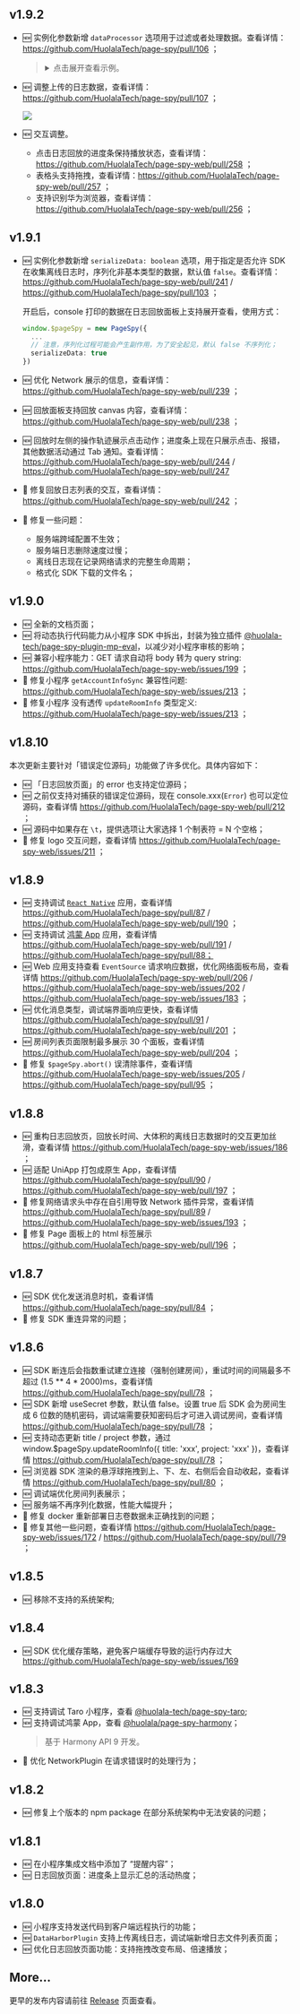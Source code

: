 
## v1.9.2

- 🆕 实例化参数新增 `dataProcessor` 选项用于过滤或者处理数据。查看详情：https://github.com/HuolalaTech/page-spy/pull/106 ；

  > <details>
  >   <summary>点击展开查看示例。</summary>
  > 
  >   ```ts
  >   window.$pageSpy = new PageSpy({
  >     ...,
  >     dataProcessor: {
  >       console: (data) => {
  >         // 打印内容中如果有 "secret" 字符则忽略（不会发送到调试端）
  >         if (data.logs.some(i => typeof i === 'string' && i.includes('secret'))) return false;
  >       },
  >       network: (data) => {
  >         // 忽略数据打点类的请求
  >         if (/(sentry|metric|collect)/.test(data.url)) return false
  >       },,
  >       storage: (data) => {
  >         // cookie 中的键如果是下划线开头，让调试端看到的值为 "*******"
  >         if (data.type === "cookie" && data.action === "get") {
  >           data.data.forEach((i) => {
  >             if (i.name.startsWith("_")) {
  >               i.value = "*******";
  >             }
  >           });
  >         }
  >       },
  >     },
  >   });
  >   ```
  > </details>

- 🆕 调整上传的日志数据，查看详情：https://github.com/HuolalaTech/page-spy/pull/107 ；

  <img src={offlineLogImg} />

- 🆕 交互调整。
  - 点击日志回放的进度条保持播放状态，查看详情：https://github.com/HuolalaTech/page-spy-web/pull/258 ；
  - 表格头支持拖拽，查看详情：https://github.com/HuolalaTech/page-spy-web/pull/257 ；
  - 支持识别华为浏览器，查看详情：https://github.com/HuolalaTech/page-spy-web/pull/256 ；

## v1.9.1

- 🆕 实例化参数新增 `serializeData: boolean` 选项，用于指定是否允许 SDK 在收集离线日志时，序列化非基本类型的数据，默认值 `false`。查看详情：https://github.com/HuolalaTech/page-spy-web/pull/241 / https://github.com/HuolalaTech/page-spy/pull/103 ；
  
  开启后，console 打印的数据在日志回放面板上支持展开查看，使用方式：
  
  ```ts
  window.$pageSpy = new PageSpy({
    ...
    // 注意，序列化过程可能会产生副作用，为了安全起见，默认 false 不序列化；
    serializeData: true
  })
  ```

- 🆕 优化 Network 展示的信息，查看详情：https://github.com/HuolalaTech/page-spy-web/pull/239 ；
- 🆕 回放面板支持回放 canvas 内容，查看详情：https://github.com/HuolalaTech/page-spy-web/pull/238 ；
- 🆕 回放时左侧的操作轨迹展示点击动作；进度条上现在只展示点击、报错，其他数据活动通过 Tab 通知。查看详情：https://github.com/HuolalaTech/page-spy-web/pull/244 / https://github.com/HuolalaTech/page-spy-web/pull/247
- 🐛 修复回放日志列表的交互，查看详情：https://github.com/HuolalaTech/page-spy-web/pull/242 ；
- 🐛 修复一些问题：
  - 服务端跨域配置不生效；
  - 服务端日志删除速度过慢；
  - 离线日志现在记录网络请求的完整生命周期；
  - 格式化 SDK 下载的文件名；

## v1.9.0

- 🆕 全新的文档页面；
- 🆕 将动态执行代码能力从小程序 SDK 中拆出，封装为独立插件 [@huolala-tech/page-spy-plugin-mp-eval](https://www.npmjs.com/package/@huolala-tech/page-spy-plugin-mp-eval)，以减少对小程序审核的影响；
- 🆕 兼容小程序能力：GET 请求自动将 body 转为 query string: https://github.com/HuolalaTech/page-spy-web/issues/199 ；
- 🐛 修复小程序 `getAccountInfoSync` 兼容性问题: https://github.com/HuolalaTech/page-spy-web/issues/213 ；
- 🐛 修复小程序 没有透传 `updateRoomInfo` 类型定义: https://github.com/HuolalaTech/page-spy-web/issues/213 ；

## v1.8.10

本次更新主要针对「错误定位源码」功能做了许多优化。具体内容如下：

- 🆕 「日志回放页面」的 error 也支持定位源码；
- 🆕 之前仅支持对捕获的错误定位源码，现在 console.xxx(`Error`) 也可以定位源码，查看详情 https://github.com/HuolalaTech/page-spy-web/pull/212 ；
- 🆕 源码中如果存在 `\t`，提供选项让大家选择 1 个制表符 = N 个空格；
- 🐛 修复 logo 交互问题，查看详情 https://github.com/HuolalaTech/page-spy-web/issues/211 ；

## v1.8.9

- 🆕 支持调试 [`React Native`](./react-native) 应用，查看详情 https://github.com/HuolalaTech/page-spy/pull/87 / https://github.com/HuolalaTech/page-spy-web/pull/190 ；
- 🆕 支持调试 [鸿蒙 App](./harmony) 应用，查看详情 https://github.com/HuolalaTech/page-spy-web/pull/191 / https://github.com/HuolalaTech/page-spy/pull/88；
- 🆕 Web 应用支持查看 `EventSource` 请求响应数据，优化网络面板布局，查看详情 https://github.com/HuolalaTech/page-spy-web/pull/206 / https://github.com/HuolalaTech/page-spy-web/issues/202 / https://github.com/HuolalaTech/page-spy-web/issues/183 ；
- 🆕 优化消息类型，调试端界面响应更快，查看详情 https://github.com/HuolalaTech/page-spy/pull/91 / https://github.com/HuolalaTech/page-spy-web/pull/201 ；
- 🆕 房间列表页面限制最多展示 30 个面板，查看详情 https://github.com/HuolalaTech/page-spy-web/pull/204 ；
- 🐛 修复 `$pageSpy.abort()` 误清除事件，查看详情 https://github.com/HuolalaTech/page-spy-web/issues/205 / https://github.com/HuolalaTech/page-spy/pull/95 ；

## v1.8.8

- 🆕 重构日志回放页，回放长时间、大体积的离线日志数据时的交互更加丝滑，查看详情 https://github.com/HuolalaTech/page-spy-web/issues/186 ；
- 🆕 适配 UniApp 打包成原生 App，查看详情 https://github.com/HuolalaTech/page-spy/pull/90 / https://github.com/HuolalaTech/page-spy-web/pull/197 ；
- 🐛 修复网络请求头中存在自引用导致 Network 插件异常，查看详情 https://github.com/HuolalaTech/page-spy/pull/89 / https://github.com/HuolalaTech/page-spy-web/issues/193 ；
- 🐛 修复 Page 面板上的 html 标签展示 https://github.com/HuolalaTech/page-spy-web/pull/196 ；

## v1.8.7

- 🆕 SDK 优化发送消息时机，查看详情 https://github.com/HuolalaTech/page-spy/pull/84 ；
- 🐛 修复 SDK 重连异常的问题；

## v1.8.6

- 🆕 SDK 断连后会指数重试建立连接（强制创建房间），重试时间的间隔最多不超过 (1.5 ** 4 * 2000)ms，查看详情 https://github.com/HuolalaTech/page-spy/pull/78 ；
- 🆕 SDK 新增 useSecret 参数，默认值 false。设置 true 后 SDK 会为房间生成 6 位数的随机密码，调试端需要获知密码后才可进入调试房间，查看详情 https://github.com/HuolalaTech/page-spy/pull/78 ；
- 🆕 支持动态更新 title / project 参数，通过 window.$pageSpy.updateRoomInfo(\{ title: 'xxx', project: 'xxx' \})，查看详情 https://github.com/HuolalaTech/page-spy/pull/78 ；
- 🆕 浏览器 SDK 渲染的悬浮球拖拽到上、下、左、右侧后会自动收起，查看详情 https://github.com/HuolalaTech/page-spy/pull/80 ；
- 🆕 调试端优化房间列表展示；
- 🆕 服务端不再序列化数据，性能大幅提升；
- 🐛 修复 docker 重新部署日志卷数据未正确找到的问题；
- 🐛 修复其他一些问题，查看详情 https://github.com/HuolalaTech/page-spy-web/issues/172 / https://github.com/HuolalaTech/page-spy/pull/79 ；

## v1.8.5

- 🆕 移除不支持的系统架构;

## v1.8.4

- 🆕 SDK 优化缓存策略，避免客户端缓存导致的运行内存过大 https://github.com/HuolalaTech/page-spy-web/issues/169

## v1.8.3

- 🆕 支持调试 Taro 小程序，查看 [@huolala-tech/page-spy-taro](https://github.com/HuolalaTech/page-spy/tree/main/packages/page-spy-taro);
- 🆕 支持调试鸿蒙 App，查看 [@huolala/page-spy-harmony](https://ohpm.openharmony.cn/#/cn/detail/@huolala%2Fpage-spy-harmony)；
  > 基于 Harmony API 9 开发。
- 🐛 优化 NetworkPlugin 在请求错误时的处理行为；

## v1.8.2

- 🆕 修复上个版本的 npm package 在部分系统架构中无法安装的问题；

## v1.8.1

- 🆕 在小程序集成文档中添加了 “提醒内容”；
- 🆕 日志回放页面：进度条上显示汇总的活动热度；

## v1.8.0

- 🆕 小程序支持发送代码到客户端远程执行的功能；
- 🆕 `DataHarborPlugin` 支持上传离线日志，调试端新增日志文件列表页面；
- 🆕 优化日志回放页面功能：支持拖拽改变布局、倍速播放；

## More...

  更早的发布内容请前往 [Release](https://github.com/HuolalaTech/page-spy-web/releases) 页面查看。
